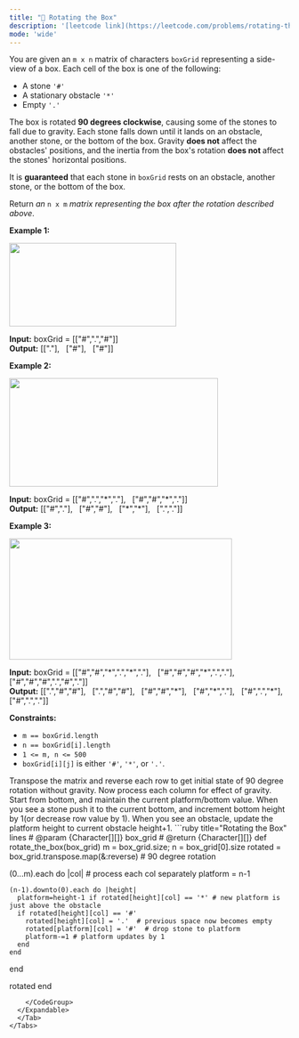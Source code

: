 ```yaml
---
title: "🧀 Rotating the Box"
description: '[leetcode link](https://leetcode.com/problems/rotating-the-box/description/)'
mode: 'wide'
---
```

<Tabs>
  <Tab title="Question" icon="circle-question" iconType="regular">
    <Card>
      <p>You are given an <code>m x n</code> matrix of characters <code>boxGrid</code> representing a side-view of a box. Each cell of the box is one of the following:</p>  <ul>  <li>A stone <code>&#39;#&#39;</code></li>  <li>A stationary obstacle <code>&#39;*&#39;</code></li>  <li>Empty <code>&#39;.&#39;</code></li> </ul>  <p>The box is rotated <strong>90 degrees clockwise</strong>, causing some of the stones to fall due to gravity. Each stone falls down until it lands on an obstacle, another stone, or the bottom of the box. Gravity <strong>does not</strong> affect the obstacles&#39; positions, and the inertia from the box&#39;s rotation <strong>does not </strong>affect the stones&#39; horizontal positions.</p>  <p>It is <strong>guaranteed</strong> that each stone in <code>boxGrid</code> rests on an obstacle, another stone, or the bottom of the box.</p>  <p>Return <em>an </em><code>n x m</code><em> matrix representing the box after the rotation described above</em>.</p>   <p><strong class="example">Example 1:</strong></p>  <p><img alt="" src="https://assets.leetcode.com/uploads/2021/04/08/rotatingtheboxleetcodewithstones.png" style="width: 300px; height: 150px;" /></p>   <strong>Input:</strong> boxGrid = [[&quot;#&quot;,&quot;.&quot;,&quot;#&quot;]] <br/> <strong>Output:</strong> [[&quot;.&quot;], &nbsp;        [&quot;#&quot;], &nbsp;        [&quot;#&quot;]]   <p><strong class="example">Example 2:</strong></p>  <p><img alt="" src="https://assets.leetcode.com/uploads/2021/04/08/rotatingtheboxleetcode2withstones.png" style="width: 375px; height: 195px;" /></p>   <strong>Input:</strong> boxGrid = [[&quot;#&quot;,&quot;.&quot;,&quot;*&quot;,&quot;.&quot;], &nbsp;             [&quot;#&quot;,&quot;#&quot;,&quot;*&quot;,&quot;.&quot;]] <br/> <strong>Output:</strong> [[&quot;#&quot;,&quot;.&quot;], &nbsp;        [&quot;#&quot;,&quot;#&quot;], &nbsp;        [&quot;*&quot;,&quot;*&quot;], &nbsp;        [&quot;.&quot;,&quot;.&quot;]]   <p><strong class="example">Example 3:</strong></p>  <p><img alt="" src="https://assets.leetcode.com/uploads/2021/04/08/rotatingtheboxleetcode3withstone.png" style="width: 400px; height: 218px;" /></p>   <strong>Input:</strong> boxGrid = [[&quot;#&quot;,&quot;#&quot;,&quot;*&quot;,&quot;.&quot;,&quot;*&quot;,&quot;.&quot;], &nbsp;             [&quot;#&quot;,&quot;#&quot;,&quot;#&quot;,&quot;*&quot;,&quot;.&quot;,&quot;.&quot;], &nbsp;             [&quot;#&quot;,&quot;#&quot;,&quot;#&quot;,&quot;.&quot;,&quot;#&quot;,&quot;.&quot;]] <br/> <strong>Output:</strong> [[&quot;.&quot;,&quot;#&quot;,&quot;#&quot;], &nbsp;        [&quot;.&quot;,&quot;#&quot;,&quot;#&quot;], &nbsp;        [&quot;#&quot;,&quot;#&quot;,&quot;*&quot;], &nbsp;        [&quot;#&quot;,&quot;*&quot;,&quot;.&quot;], &nbsp;        [&quot;#&quot;,&quot;.&quot;,&quot;*&quot;], &nbsp;        [&quot;#&quot;,&quot;.&quot;,&quot;.&quot;]]    <p><strong>Constraints:</strong></p>  <ul>  <li><code>m == boxGrid.length</code></li>  <li><code>n == boxGrid[i].length</code></li>  <li><code>1 &lt;= m, n &lt;= 500</code></li>  <li><code>boxGrid[i][j]</code> is either <code>&#39;#&#39;</code>, <code>&#39;*&#39;</code>, or <code>&#39;.&#39;</code>.</li> </ul> 
    </Card>
  </Tab>
  <Tab title="Solution" icon="lightbulb" iconType="regular" >
    <Card>
      Transpose the matrix and reverse each row to get initial state of 90 degree rotation without gravity. Now process each column for effect of gravity. Start from bottom, and maintain the current platform/bottom value.
When you see a stone push it to the current bottom, and increment bottom height by 1(or decrease row value by 1). When you see an obstacle, update the platform height to current obstacle height+1.
</Card>
  <Expandable title="code">
    <CodeGroup dropdown>
```ruby title="Rotating the Box" lines
# @param {Character[][]} box_grid
# @return {Character[][]}
def rotate_the_box(box_grid)
  m = box_grid.size; n = box_grid[0].size
  rotated = box_grid.transpose.map(&:reverse) # 90 degree rotation
  
  (0...m).each do |col| # process each col separately
    platform = n-1

    (n-1).downto(0).each do |height|
      platform=height-1 if rotated[height][col] == '*' # new platform is just above the obstacle
      if rotated[height][col] == '#'
        rotated[height][col] = '.'  # previous space now becomes empty
        rotated[platform][col] = '#'  # drop stone to platform
        platform-=1 # platform updates by 1
      end
    end
  end

  rotated
end
```
    </CodeGroup>
  </Expandable>
  </Tab>
</Tabs>